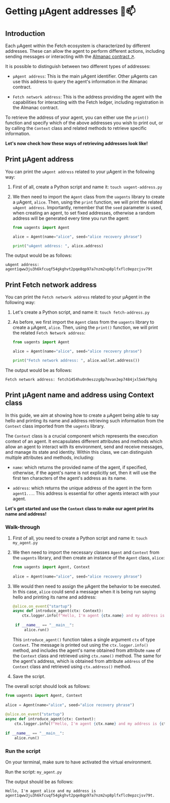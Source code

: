 # Getting μAgent addresses 🤖📫

## Introduction

Each μAgent within the Fetch ecosystem is characterized by different addresses. These can allow the agent to perform different actions, including sending messages or interacting with the [Almanac contract ↗️](/references/contracts/uagents-almanac/almanac-overview.md). 

It is possible to distinguish between two different types of addresses:

- `μAgent address`: This is the main μAgent identifier. Other μAgents can use this address to query the agent's information in the Almanac contract.

- `Fetch network address`: This is the address providing the agent with the capabilities for interacting with the Fetch ledger, including registration in the Almanac contract.

To retrieve the address of your agent, you can either use the `print()` function and specify which of the above addresses you wish to print out, or by calling the `Context` class and related methods to retrieve specific information.

**Let's now check how these ways of retrieving addresses look like!**

## Print μAgent address

You can print the `uAgent address` related to your μAgent in the following way:

1. First of all, create a Python script and name it: `touch uagent-address.py`
2. We then need to import the `Agent` class from the `uagents` library to create a μAgent, `alice`. Then, using the `print` function, we will print the related `uAgent address`. Importantly, remember that the `seed` parameter is used, when creating an agent, to set fixed addresses, otherwise a random address will be generated every time you run the agent:

   ```py copy filename="uagent-address.py"
   from uagents import Agent
   
   alice = Agent(name="alice", seed="alice recovery phrase")
   
   print("uAgent address: ", alice.address)
   ```

The output would be as follows:

```
uAgent address: agent1qww3ju3h6kfcuqf54gkghvt2pqe8qp97a7nzm2vp8plfxflc0epzcjsv79t
```

## Print Fetch network address

You can print the `Fetch network address` related to your μAgent in the following way:

1. Let's create a Python script, and name it: `touch fetch-address.py`

2. As before, we first import the `Agent` class from the `uagents` library to create a μAgent, `alice`. Then, using the `print()` function, we will print the related `Fetch Network address`:

   ```py copy filename="fetch-address.py"
   from uagents import Agent
   
   alice = Agent(name="alice", seed="alice recovery phrase")
   
   print("Fetch network address: ", alice.wallet.address())
   ```

The output would be as follows:

```
Fetch network address: fetch1454hu0n9eszzg8p7mvan3ep7484jxl5mkf9phg
```

## Print μAgent name and address using Context class

In this guide, we aim at showing how to create a μAgent being able to say hello and printing its name and address retrieving such information from the `Context` class imported from the `uagents` library.

The `Context` class is a crucial component which represents the execution context of an agent. It encapsulates different attributes and methods which allow an agent to interact with its environment, send and receive messages, and manage its state and identity. Within this class, we can distinguish multiple attributes and methods, including:

- `name`: which returns the provided name of the agent, if specified, otherwise, if the agent's name is not explicitly set, then it will use the first ten characters of the agent's address as its name.

- `address`: which returns the unique address of the agent in the form `agent1...`. This address is essential for other agents interact with your agent.

**Let's get started and use the `Context` class to make our agent print its name and address!**

### Walk-through

1. First of all, you need to create a Python script and name it: `touch my_agent.py`

2. We then need to import the necessary classes `Agent` and `Context` from the `uagents` library, and then create an instance of the `Agent` class, `alice`:

    ```py copy
    from uagents import Agent, Context
     
    alice = Agent(name="alice", seed="alice recovery phrase")
    ```

3. We would then need to assign the μAgent the behavior to be executed. In this case, `alice` could send a message when it is being run saying hello and printing its name and address:

    ```py copy 
    @alice.on_event("startup")
    async def introduce_agent(ctx: Context):
        ctx.logger.info(f"Hello, I'm agent {ctx.name} and my address is {ctx.address}."
     
     if __name__ == "__main__":
         alice.run()
    ```

   This `introduce_agent()` function takes a single argument `ctx` of type `Context`. The message is printed out using the `ctx.logger.info()` method, and  includes the agent's name obtained from attribute `name` of the `Context` class and retrieved using `ctx.name()` method. The same for the agent's address, which is obtained from attribute `address` of the `Context` class and retrieved using `ctx.address()` method.

4. Save the script.

The overall script should look as follows:

```py copy filename="my_agent.py"
from uagents import Agent, Context
 
alice = Agent(name="alice", seed="alice recovery phrase")
 
@alice.on_event("startup")
async def introduce_agent(ctx: Context):
    ctx.logger.info(f"Hello, I'm agent {ctx.name} and my address is {ctx.address}.")
 
if __name__ == "__main__":
    alice.run()
```

### Run the script

On your terminal, make sure to have activated the virtual environment.

Run the script: `my_agent.py`

The output should be as follows:

```
Hello, I'm agent alice and my address is agent1qww3ju3h6kfcuqf54gkghvt2pqe8qp97a7nzm2vp8plfxflc0epzcjsv79t.
```
